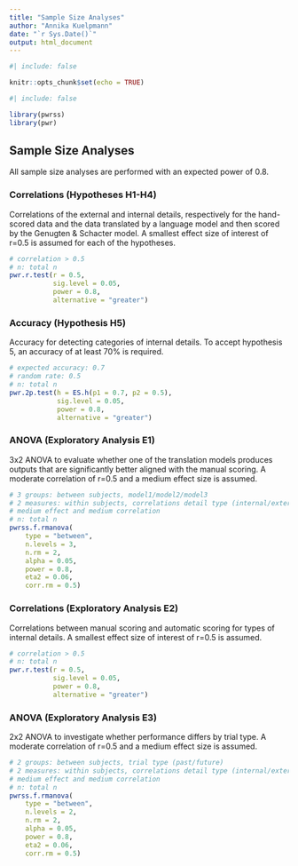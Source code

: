```yaml
---
title: "Sample Size Analyses"
author: "Annika Kuelpmann"
date: "`r Sys.Date()`"
output: html_document
---
```


```r
#| include: false

knitr::opts_chunk$set(echo = TRUE)

```

```r
#| include: false

library(pwrss)
library(pwr)

```

## Sample Size Analyses
All sample size analyses are performed with an expected power of 0.8. 

### Correlations (Hypotheses H1-H4)
Correlations of the external and internal details, respectively for the hand-scored data and the data translated by a language model and then scored by the Genugten & Schacter model. A smallest effect size of interest of r=0.5 is assumed for each of the hypotheses.
```r

# correlation > 0.5
# n: total n 
pwr.r.test(r = 0.5, 
           sig.level = 0.05, 
           power = 0.8, 
           alternative = "greater")

```


### Accuracy (Hypothesis H5)
Accuracy for detecting categories of internal details. To accept hypothesis 5, an accuracy of at least 70% is required. 

```r

# expected accuracy: 0.7
# random rate: 0.5
# n: total n
pwr.2p.test(h = ES.h(p1 = 0.7, p2 = 0.5), 
            sig.level = 0.05, 
            power = 0.8, 
            alternative = "greater")

```

### ANOVA (Exploratory Analysis E1)
3x2 ANOVA to evaluate whether one of the translation models produces outputs that are significantly better aligned with the manual scoring. A moderate correlation of r=0.5 and a medium effect size is assumed. 
```r

# 3 groups: between subjects, model1/model2/model3
# 2 measures: within subjects, correlations detail type (internal/external)
# medium effect and medium correlation 
# n: total n 
pwrss.f.rmanova(
    type = "between",
    n.levels = 3,
    n.rm = 2,
    alpha = 0.05,  
    power = 0.8,
    eta2 = 0.06,
    corr.rm = 0.5) 

```

### Correlations (Exploratory Analysis E2)
Correlations between manual scoring and automatic scoring for types of internal details. A smallest effect size of interest of r=0.5 is assumed. 
```r

# correlation > 0.5
# n: total n 
pwr.r.test(r = 0.5, 
           sig.level = 0.05, 
           power = 0.8, 
           alternative = "greater")

```

### ANOVA (Exploratory Analysis E3)
2x2 ANOVA to investigate whether performance differs by trial type. A moderate correlation of r=0.5 and a medium effect size is assumed. 
```r

# 2 groups: between subjects, trial type (past/future)
# 2 measures: within subjects, correlations detail type (internal/external)
# medium effect and medium correlation 
# n: total n 
pwrss.f.rmanova(
    type = "between",
    n.levels = 2,
    n.rm = 2,
    alpha = 0.05,  
    power = 0.8,
    eta2 = 0.06,
    corr.rm = 0.5) 

```

